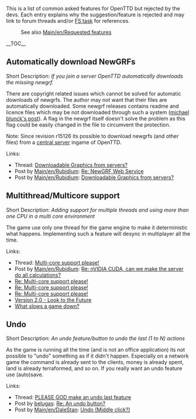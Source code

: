 This is a list of common asked features for OpenTTD but rejected by the devs. Each entry explains why the suggestion/feature is rejected and may link to forum threads and/or [http://bugs.openttd.org/ FS task] for references.

:See also [[Main/en/Requested features]]

__TOC__

==Automatically download NewGRFs==

Short Description: ''If you join a server OpenTTD automatically downloads the missing newgrf.''

There are copyright related issues which cannot be solved for automatic downloads of newgrfs. The author may not want that their files are automatically downloaded. Some newgrf releases contains readme and licence files which may be not downloaded through such a system ([http://www.tt-forums.net/viewtopic.php?p=602814#p602814 michael blunck's post]). A flag in the newgrf itself doesn't solve the problem as this flag could be easily changed in the file to circumvent the protection.

Note: Since revision r15126 its possible to download newgrfs (and other files) from a [http://content.openttd.org/ central server] ingame of OpenTTD.

Links:
* Thread: [http://www.tt-forums.net/viewtopic.php?f=36&t=32764 Downloadable Graphics from servers?]
* Post by [[Main/en/Rubidium]]: [http://www.tt-forums.net/viewtopic.php?p=701164#p701164 Re: NewGRF Web Service]
* Post by [[Main/en/Rubidium]]: [http://www.tt-forums.net/viewtopic.php?p=603936#p603936 Downloadable Graphics from servers?]

==Multithread/Multicore support==

Short Description: ''Adding support for multiple threads and using more than one CPU in a multi core environment''

The game use only one thread for the game engine to make it deterministic what happens. Implementing such a feature will desync in multiplayer all the time.

Links:
* Thread: [http://www.tt-forums.net/viewtopic.php?f=32&t=37064 Multi-core support please!]
* Post by [[Main/en/Rubidium]]: [http://www.tt-forums.net/viewtopic.php?p=678221#p678221 Re: nVIDIA CUDA, can we make the server do all calculations?]
* [http://www.tt-forums.net/viewtopic.php?f=32&t=37064&p=682861#p682861 Re: Multi-core support please!]
* [http://www.tt-forums.net/viewtopic.php?f=32&t=37064&p=999891#p999891 Re: Multi-core support please!]
* [http://www.tt-forums.net/viewtopic.php?f=32&t=37064&p=1000293#p1000293 Re: Multi-core support please!]
* [http://www.tt-forums.net/viewtopic.php?f=29&t=47238&p=1062679#p1062679 Version 2.0 - Look to the Future]
* [http://www.tt-forums.net/viewtopic.php?f=32&t=63159&p=1052623#p1052623 What slows a game down?]

==Undo==

Short Description: ''An undo feature/button to undo the last (1 to N) actions''

As the game is running all the time (and is not an office application) its not possible to "undo" something as if it didn't happen. Especially on a network game the command is already sent to the clients, money is already spent, land is already terraformed, and so on. If you really want an undo feature use (auto)save.

Links:
* Thread: [http://www.tt-forums.net/viewtopic.php?f=32&t=38377 PLEASE GOD make an undo last feature]
* Post by [[Main/en/Belugas|belugas]]: [http://www.tt-forums.net/viewtopic.php?p=755441#p755441 Re: An undo button?]
* Post by [[Main/en/DaleStan]]: [http://www.tt-forums.net/viewtopic.php?p=366365#p366365 Undo (Middle click?)]